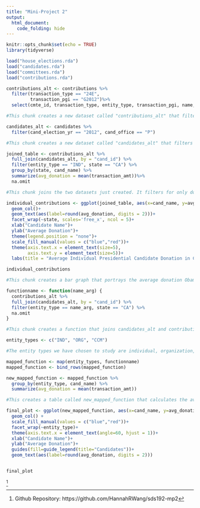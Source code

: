 ```yaml
---
title: "Mini-Project 2"
output:
  html_document:
    code_folding: hide
---
```


```r
knitr::opts_chunk$set(echo = TRUE)
library(tidyverse)
```

```r
load("house_elections.rda")
load("candidates.rda")
load("committees.rda")
load("contributions.rda")
```

```r
contributions_alt <- contributions %>%
  filter(transaction_type == "24E", 
         transaction_pgi == "G2012")%>%
  select(cmte_id, transaction_type, entity_type, transaction_pgi, name, state, transaction_amt, cand_id, file_num)

#This chunk creates a new dataset called "contributions_alt" that filters for "24E" (independent expenditure advocating election of candidate) and "G2012" (2012 General Election). It also only includes variables that are relevant to further analyses. 
```

```r
candidates_alt <- candidates %>%
  filter(cand_election_yr == "2012", cand_office == "P")

#This chunk creates a new dataset called "candidates_alt" that filters for "2012" (2012 election round) and "P" (Presidential election race). This way, both "contributions_alt" and "candidates_alt" only include data from the General Election of 2012.  
```

```r
joined_table <- contributions_alt %>%
  full_join(candidates_alt, by = "cand_id") %>%
  filter(entity_type == "IND", state == "CA") %>%
  group_by(state, cand_name) %>%
  summarize(avg_donation = mean(transaction_amt))%>%
  na.omit

#This chunk joins the two datasets just created. It filters for only donations which have an entity classified as "IND" representing individuals from "CA", California. The variable transaction_amt is summarized to calculate the average donation for each candidate by state. The new dataset that results from this join is called "joined_table" and returns two observations of three variables. We have successfully calculated how much money individuals in California donated on average to Barack Obama and Mitt Romney's 2012 Presidential Campaigns.
```

```r
individual_contributions <- ggplot(joined_table, aes(x=cand_name, y=avg_donation, fill = cand_name))+
  geom_col()+
  geom_text(aes(label=round(avg_donation, digits = 2)))+
  facet_wrap(~state, scales='free_x', ncol = 5)+
  xlab("Candidate Name")+
  ylab("Average Donation")+
  theme(legend.position = "none")+
  scale_fill_manual(values = c("blue","red"))+
  theme(axis.text.x = element_text(size=5),
        axis.text.y = element_text(size=5))+
  labs(title = "Average Individual Presidential Candidate Donation in California")

individual_contributions

#This chunk creates a bar graph that portrays the average donation Obama and Romney received from individuals in the state of California during the 2012 Presidential Campaign. As mentioned before, these donations only include those advertising for each candidate. 
```


```r
functionname <- function(name_arg) {
  contributions_alt %>%
  full_join(candidates_alt, by = "cand_id") %>%
  filter(entity_type == name_arg, state == "CA") %>%
  na.omit
}

#This chunk creates a function that joins candidates_alt and contributions_alt but can additionally filter for any donation entity type we ask it to. This way, we can study more entity types.
```

```r
entity_types <- c("IND", "ORG", "CCM")

#The entity types we have chosen to study are individual, organization, and candidate committee. 
```


```r
mapped_function <- map(entity_types, functionname)
mapped_function <- bind_rows(mapped_function)

new_mapped_function <- mapped_function %>%
  group_by(entity_type, cand_name) %>%
  summarize(avg_donation = mean(transaction_amt))

#This creates a table called new_mapped_function that calculates the average donation for each type of entity per candidate.
```

```r
final_plot <- ggplot(new_mapped_function, aes(x=cand_name, y=avg_donation, fill = cand_name))+
  geom_col() +
  scale_fill_manual(values = c("blue","red"))+
  facet_wrap(~entity_type)+
  theme(axis.text.x = element_text(angle=60, hjust = 1))+
  xlab("Candidate Name")+
  ylab("Average Donation")+
  guides(fill=guide_legend(title="Candidates"))+
  geom_text(aes(label=round(avg_donation, digits = 2)))


final_plot
```




^[Github Repository: https://github.com/HannahRWang/sds192-mp2]
